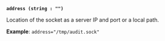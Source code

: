 <a id="audit-socket-address" />

**`address (string : "")`**

Location of the socket as a server IP and port or a local path.

**Example**: `address="/tmp/audit.sock"`


